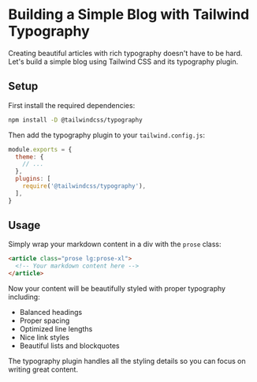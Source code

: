 # Building a Simple Blog with Tailwind Typography

Creating beautiful articles with rich typography doesn't have to be hard. Let's build a simple blog using Tailwind CSS and its typography plugin.

## Setup

First install the required dependencies:

```bash
npm install -D @tailwindcss/typography
```

Then add the typography plugin to your `tailwind.config.js`:

```js
module.exports = {
  theme: {
    // ...
  },
  plugins: [
    require('@tailwindcss/typography'),
  ],
}
```

## Usage

Simply wrap your markdown content in a div with the `prose` class:

```html
<article class="prose lg:prose-xl">
  <!-- Your markdown content here -->
</article>
```

Now your content will be beautifully styled with proper typography including:

- Balanced headings
- Proper spacing
- Optimized line lengths
- Nice link styles
- Beautiful lists and blockquotes

The typography plugin handles all the styling details so you can focus on writing great content.
